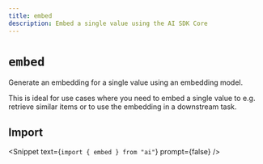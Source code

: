 ```yaml
---
title: embed
description: Embed a single value using the AI SDK Core
---
```


# `embed`

Generate an embedding for a single value using an embedding model.

This is ideal for use cases where you need to embed a single value to e.g. retrieve similar items or to use the embedding in a downstream task.

## Import

<Snippet text={`import { embed } from "ai"`} prompt={false} />

<ReferenceTable packageName="core" functionName="embed" />
